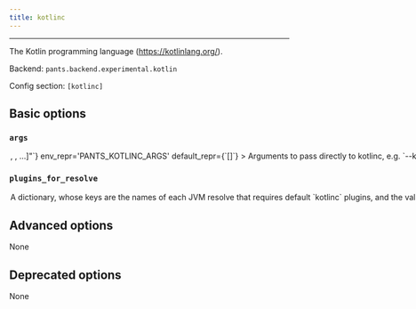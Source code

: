 ```yaml
---
title: kotlinc
---
```



---

The Kotlin programming language (https://kotlinlang.org/).

Backend: <span className="color--primary">`pants.backend.experimental.kotlin`</span>

Config section: <span className="color--primary">`[kotlinc]`</span>

<span className={styles.options}>

## Basic options

### `args`

<Option
  cli_repr={`--kotlinc-args="[<shell_str>, <shell_str>, ...]"`}
  env_repr='PANTS_KOTLINC_ARGS'
  default_repr={`[]`}
>
Arguments to pass directly to kotlinc, e.g. `--kotlinc-args='-Werror'`.

See https://kotlinlang.org/docs/compiler-reference.html for supported arguments.

</Option>

### `plugins_for_resolve`

<Option
  cli_repr={`--kotlinc-plugins-for-resolve="{'key1': val1, 'key2': val2, ...}"`}
  env_repr="PANTS_KOTLINC_PLUGINS_FOR_RESOLVE"
  default_repr={`{}`}
>
  A dictionary, whose keys are the names of each JVM resolve that requires
  default `kotlinc` plugins, and the value is a comma-separated string
  consisting of kotlinc plugin names. Each specified plugin must have a
  corresponding `kotlinc_plugin` target that specifies that name in either its
  `plugin_name` field or is the same as its target name.
</Option>

## Advanced options

None

## Deprecated options

None

</span>
